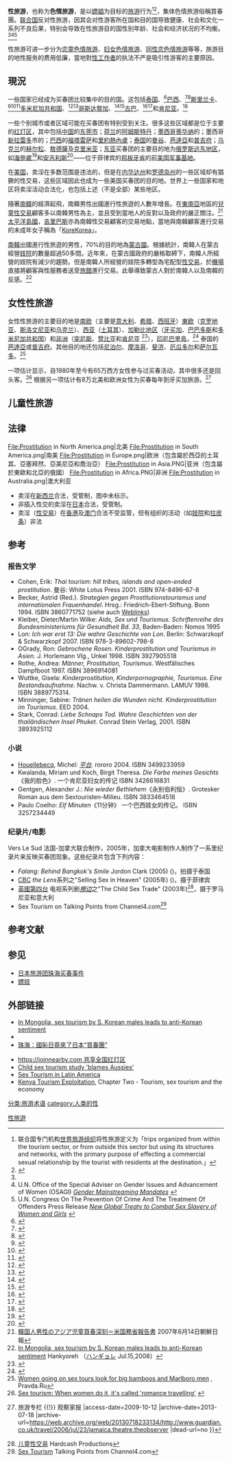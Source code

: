 {{not|儿童性旅游}}
{{多個問題|
{{globalize|time=2010-08-21T13:32:54+00:00}}
{{update|time=2010-08-21T13:32:54+00:00}}
}}
'''性旅游'''，也称为'''色情旅游'''，是以[[嫖娼|嫖娼]]为目标的[[旅游|旅游]]行为<ref>联合国专门机构[[世界旅游组织|世界旅游组织]]将性旅游定义为「trips organized from within the tourism sector, or from outside this sector but using its structures and networks, with the primary purpose of effecting a commercial sexual relationship by the tourist with residents at the destination.」</ref><ref name=WTO>{{cite conference
 |date        = 17–22 October 1995
 |title       = WTO Statement On The Prevention Of Organized Sex Tourism
 |booktitle   = Adopted by the General Assembly of the World Tourism Organization at its eleventh session - Cairo (Egypt), 17-22 October 1995 (Resolution A/RES/338 (XI))
 |publisher   = World Tourism Organization
 |location    = Cairo (Egypt)
 |url         = http://www.world-tourism.org/protect_children/statements/wto_a.htm
 |accessdate  = 2006-12-20
 |deadurl     = yes
 |archiveurl  = https://web.archive.org/web/20061010061925/http://www.world-tourism.org/protect_children/statements/wto_a.htm
 |archivedate = 2006年10月10日
}}</ref>，集体色情旅游俗稱買春團。[[联合国|联合国]]反对性旅游，因其会对性游客所在国和目的国导致健康、社会和文化一系列不良后果，特别会导致在性旅游目的国性别年龄、社会和经济状况的不均衡。<ref name ="WTO"/><ref>U.N. Office of the Special Adviser on Gender Issues and Advancement of Women (OSAGI) ''[http://www.un.org/womenwatch/osagi/gmcrimeprev.htm Gender Mainstreaming Mandates] {{Wayback|url=http://www.un.org/womenwatch/osagi/gmcrimeprev.htm |date=20080117063812 }}''</ref><ref>U.N. Congress On The Prevention Of Crime And The Treatment Of Offenders Press Release ''[http://www.un.org/events/10thcongress/2098.htm New Global Treaty to Combat Sex Slavery of Women and Girls] {{Webarchive|url=https://archive.is/20120526235545/www.un.org/events/10thcongress/2098.htm |date=2012-05-26 }}''</ref>

性旅游可进一步分为[[儿童性旅游|恋童色情旅游]]、[[女性买春团|妇女色情旅游]]、[[同性恋色情旅游|同性恋色情旅游]]等等，旅游目的地性服务的费用低廉，當地對[[性工作者|性工作者]]的执法不严是吸引性游客的主要原因。

== 現況 ==
一些国家已经成为买春团比较集中的目的国。这包括[[泰国|泰国]]、<ref>{{cite web |url = http://goasia.about.com/cs/thailand/a/thailandsex.htm |title = Thailand's Sex Industry |accessdate = 2006-12-20 |last = Cruey |first = Greg |work = About: Asia For Visitors |publisher = About, Inc. (隶属纽约时报公司) |quote = Nowhere else is it so open and prevalent. |deadurl = yes |archiveurl = https://web.archive.org/web/20061225004505/http://goasia.about.com/cs/thailand/a/thailandsex.htm |archivedate = 2006-12-25 }}</ref>[[巴西|巴西]]、<ref name="PPBrazil">{{cite web |url=http://www.protectionproject.org/brazil.doc |title=Brazil |accessdate=2006-12-20 |work=The Protection Project |archiveurl=https://web.archive.org/web/20070928072006/http://www.protectionproject.org/brazil.doc |archivedate=2007-09-28 |quote=Brazil is a major sex tourism destination. Foreigners come from Germany, Italy, the Netherlands, Spain, Latin America, and North America ... |deadurl=yes }}</ref><ref name=ChronBrazil>{{cite news |first = Carmen J. |last = Gentile |title = Brazil cracks down on child prostitution |url = http://www.sfgate.com/cgi-bin/article.cgi?file=/c/a/2005/02/05/MNG0TB6KQV1.DTL |work = San Francisco Chronicle |publisher = Chronicle Foreign Service |date = 2006-02-02 |accessdate = 2006-12-20 |quote = ... young prostitutes strut in front of middle-aged American and European tourists... |archive-date = 2007-01-11 |archive-url = https://web.archive.org/web/20070111023807/http://www.sfgate.com/cgi-bin/article.cgi?file=%2Fc%2Fa%2F2005%2F02%2F05%2FMNG0TB6KQV1.DTL |dead-url = no }}</ref>[[斯里兰卡|斯里兰卡]]、<ref>{{cite web|url = http://www.state.gov/g/drl/rls/hrrpt/2004/41744.htm|title = Sri Lanka - Country Reports on Human Rights Practices - 2004|accessdate = 2007-11-17|date = 2005-02-28|publisher = Bureau of Democracy, Human Rights, and Labor|quote = ... Boys and girls were victims of commercial sexual exploitation by pedophiles in the sex tourism industry...|archive-date = 2009-08-30|archive-url = https://web.archive.org/web/20090830102813/http://www.state.gov/g/drl/rls/hrrpt/2004/41744.htm|dead-url = no}}</ref><ref>{{cite web|url = http://www.cnn.com/2005/US/01/05/child.exploitation/index.html|title = Child exploitation not new to stricken region|accessdate = 2007-11-17|publisher = CNN|quote = ... some resorts in Thailand Dubai, UAE and Sri Lanka, were so-called "sex tourist" destinations...|archive-date = 2007-11-19|archive-url = https://web.archive.org/web/20071119035014/http://www.cnn.com/2005/US/01/05/child.exploitation/index.html|dead-url = no}}</ref><ref>{{cite web|url = http://archives.cnn.com/2000/TRAVEL/NEWS/08/25/childsex.tourism.ap/index.html|title = Child sex tourism spreading in Asia|accessdate = 2007-11-17|publisher = CNN|quote = ... established sex tourist destinations like Thailand, the Philippines and Sri Lanka...|archive-date = 2008-10-10|archive-url = https://web.archive.org/web/20081010230613/http://archives.cnn.com/2000/TRAVEL/NEWS/08/25/childsex.tourism.ap/index.html|dead-url = no}}</ref>[[多米尼加共和国|多米尼加共和国]]、<ref name="PPDominican">{{cite web |url=http://www.protectionproject.org/dominican.doc |title=Dominican Republic |accessdate=2006-12-20 |work=The Protection Project |archiveurl=https://web.archive.org/web/20060226181337/http://www.protectionproject.org/dominican.doc |archivedate=2006-02-26 |quote=The Dominican Republic is one of the most popular sex tourism destinations in the world, and it is advertised on the Internet as a "single man's paradise." |deadurl=yes }}</ref><ref name="WiredPimps">{{cite web |url=http://www.wired.com/news/ebiz/0,1272,44888,00.html |title=The Web, Where‘Pimps’Roam Free |accessdate=2006-12-20 |last=Scheeres |first=Julia |date=2001-07-07 |work=Wired News |publisher=CondéNet Inc |archive-date=2007-03-19 |archive-url=https://web.archive.org/web/20070319231510/http://www.wired.com/news/ebiz/0,1272,44888,00.html |dead-url=no }}</ref>[[哥斯达黎加|哥斯达黎加]]、<ref name=WPCosta>{{cite news |first = Serge F. |last = Kovaleski |title = Child Sex Trade Rises In Central America |url = http://www.latinamericanstudies.org/costarica/prostitution.htm |work = Washington Post Foreign Service |archivedate = 2007-01-27 |archiveurl = https://web.archive.org/web/20070127112747/http://www.latinamericanstudies.org/costarica/prostitution.htm |publisher = Washington Post Foreign Service |date = 2000-01-02 |accessdate = 2006-12-20 |quote = ... "an accelerated increase in child prostitution" in the country ... blamed largely on the unofficial promotion of sex tourism in Costa Rica over the Internet. |dead-url = no }}</ref><ref name="PPCosta">{{cite web |url=http://www.protectionproject.org/costa.doc |title=Costa Rica |accessdate=2006-12-20 |work=The Protection Project |archiveurl=https://web.archive.org/web/20070808140346/http://www.protectionproject.org/costa.doc |archivedate=2007-08-08 |quote=...has come to rival Thailand and the Philippines as one of the world’s leading destinations for sex tourism. |deadurl=yes }}</ref>[[古巴|古巴]]、<ref name="PPCuba">{{cite web |url=http://www.protectionproject.org/cuba.doc |title=Cuba |accessdate=2006-12-20 |work=The Protection Project |archiveurl=https://web.archive.org/web/20070105070033/http://www.protectionproject.org/cuba.doc |archivedate=2007-01-05 |quote=Cuba is a popular destination country for sex tourists from Canada, the United States, and Europe. |deadurl=yes }}</ref><ref name="NWECuba">{{cite web |url=http://www.awigp.com/default.asp?numcat=sextour2 |title=Cuba: The Thailand of the Caribbean |accessdate=2006-12-20 |last=Zúñiga |first=Jesús |work=The New West Indian |archive-date=2014-02-02 |archive-url=https://web.archive.org/web/20140202221656/http://www.awigp.com/default.asp?numcat=sextour2 |dead-url=yes }}</ref>和[[肯尼亚|肯尼亚]]。<ref>{{cite web |url=http://abcnews.go.com/Travel/Story?id=5935427 |title=TSun, Safaris and Sex Tourism in Kenya |accessdate=2008-10-25 |last=Hughes |first=Dana |work=Travel |publisher=ABC News |quote=Tourists Gone Wild: 'They Come Here They Think "I Can Be Whatever I Want to Be" and That's How They Behave' |archive-date=2016-03-04 |archive-url=https://web.archive.org/web/20160304135941/http://abcnews.go.com/Travel/Story?id=5935427 |dead-url=no }}</ref> 

一些个别城市或者区域可能在买春团有特别受到关注。很多这些区域都是位于主要的[[红灯区|红灯区]]，其中包括[[中国|中国]]的[[东莞市|东莞市]]；[[荷兰|荷兰]]的[[阿姆斯特丹|阿姆斯特丹]]；[[墨西哥|墨西哥]][[蒂华纳|蒂华纳]]的{{le|北城区|Zona Norte (Tijuana)}}；墨西哥[[新拉雷多|新拉雷多]]市的{{le|男孩城|Boy's Town, Nuevo Laredo}}；[[巴西|巴西]]的[[福塔雷萨|福塔雷萨]]和[[里約熱內盧|里約熱內盧]]；[[泰国|泰国]]的[[曼谷|曼谷]]、[[芭達亞|芭達亞]]和[[普吉府|普吉府]]；[[乌克兰|乌克兰]]的[[赫尔松|赫尔松]]、[[敖德薩|敖德薩]]及[[克里米亚|克里米亚]]；[[东亚|东亚]]买春团的主要目的地为[[俄罗斯|俄罗斯]][[远东地区|远东地区]]，如[[海參崴|海參崴]]<ref>{{cite web|url = http://www.jimrogers.com/content/stories/articles/russia.html|title = Across the Siberian Wastes|accessdate = 2007-11-17|publisher = Jim Rogers|quote = ... swarms of Russian prostitutes and Japanese johns on sex holidays ...|archive-url = https://web.archive.org/web/20080914171323/http://www.jimrogers.com/content/stories/articles/russia.html|archive-date = 2008-09-14|dead-url = yes}}</ref>和[[安吉利斯|安吉利斯]]<ref>{{cite web| url = http://qc.indymedia.org/news/2005/03/2736.php| title = Sex Tourism Is Big Money for Pimps and Politicians| accessdate = 2007-04-08| author = Fr. Shay Cullen| date = 2005-03-03| work = imc-qc (philapinas)| publisher = QC Independent Media Centre| quote = Angeles City, two hours north of Metro Manila, is the home of the most organized sex industry in the Philippines. Thousands of sex tourists from all over the world go there to look for cheap sex, much of it with under age minors.| deadurl = yes| archiveurl = https://web.archive.org/web/20070430013723/http://qc.indymedia.org/news/2005/03/2736.php| archivedate = 2007-04-30}}</ref>——位于菲律宾的[[邦板牙省|邦板牙省]]的前[[美国|美国]][[军事基地|军事基地]]。

在[[美国|美国]]，卖淫在多数范围是违法的，但是在[[内华达州|内华达州]]和[[罗德岛州|罗德岛州]]的一些区域却有猖獗的性交易，这些区域因此也成为一些美国买春团的目的地。世界上一些国家和地区将卖淫活动合法化，也包括上述（不是全部）某些地区。

隨著[[南韓|南韓]]的經濟起飛，南韓男性出國進行性旅遊的人數年增長。在[[東南亞|東南亞]]地區的[[兒童|兒童]][[性交易|性交易]]顧客多以南韓男性為主，並且受到當地人的反對以及政府的嚴正關注。<ref>[http://www.chosunonline.com/article/20070614000037 韓国人男性のアジア児童買春深刻＝米国務省報告書] {{webarchive|url=https://web.archive.org/web/20100922094934/http://www.chosunonline.com/article/20070614000037 |date=2010-09-22 }}2007年6月14日朝鮮日報</ref>[[太平洋|太平洋]][[島國|島國]]，[[吉里巴斯|吉里巴斯]]亦為南韓性交易顧客的交易地點，當地與南韓顧客進行交易的未成年女子稱為「[[KoreKorea|KoreKorea]]」。

[[南韓|南韓]]出國進行性旅遊的男性，70%的目的地為[[蒙古國|蒙古國]]。根據統計，南韓人在蒙古經營[[妓院|妓院]]的數量超過50多間。近年來，在蒙古國政府的嚴格取締下，南韓人所經營的妓院有減少的趨勢。但是南韓人所經營的妓院多轉型為宅配型[[性交易|性交易]]，於[[機場|機場]]直接將顧客與性服務者送至[[旅館|旅館]]進行交易。此舉導致蒙古人對於南韓人以及南韓的反感。<ref>[http://english.hani.co.kr/arti/english_edition/e_international/298846.html  In Mongolia, sex tourism by S. Korean males leads to anti-Korean sentiment] {{Wayback|url=http://english.hani.co.kr/arti/english_edition/e_international/298846.html |date=20080801003014 }} Hankyoreh （[[ハンギョレ|ハンギョレ]] Jul.15,2008）</ref>

==女性性旅游==
{{Main|女性买春团}}
女性性旅游的主要目的地是[[南欧|南欧]]（主要是[[意大利|意大利]]、[[希腊|希腊]]、[[西班牙|西班牙]]）[[東欧|東欧]]（[[克罗地亚|克罗地亚]]、[[斯洛文尼亚|斯洛文尼亚]]和[[乌克兰|乌克兰]]）、[[西亚|西亚]]（[[土耳其|土耳其]]）、[[加勒比地区|加勒比地区]]（[[牙买加|牙买加]]、[[巴巴多斯|巴巴多斯]]和[[多米尼加共和国|多米尼加共和国]]）和[[非洲|非洲]]（[[突尼斯|突尼斯]]、[[赞比亚|赞比亚]]和[[肯尼亚|肯尼亚]] <ref name="OlderWhite">{{cite web
 |url         = http://ca.today.reuters.com/news/newsArticle.aspx?type=oddlyEnoughNews&storyID=2007-11-26T001811Z_01_L14342169_RTRIDST_0_LIFESTYLE-KENYA-SEXTOURISM-COL.XML
 |title       = Older white women join Kenya's sex tourists
 |accessdate  = 2007-11-30
 |author      = 
 |last        = Clarke
 |first       = Jeremy
 |date        = 2007-11-25
 |work        = 
 |publisher   = Reuters
 |pages       = 
 |language    = 
 |doi         = 
 |archiveurl  = https://web.archive.org/web/20071128093806/http://ca.today.reuters.com/news/newsArticle.aspx?type=oddlyEnoughNews&storyID=2007-11-26T001811Z_01_L14342169_RTRIDST_0_LIFESTYLE-KENYA-SEXTOURISM-COL.XML
 |archivedate = 2007-11-28
 |quote       = Hard figures are difficult to come by, but local people on the coast estimate that as many as one in five single women visiting from rich countries are in search of sex.
 |deadurl     = yes
}}</ref>），[[印尼|印尼]][[巴里島|巴里島]]，<ref>{{Cite web |url=http://www.baliblog.com/travel-tips/bali-daily/kuta-cowboys-the-rodeo-is-in-town-everyday-in-bali.html |title=Kuta Cowboys: The rodeo is in town everyday in Bali |access-date=2009-10-12 |archive-url=https://web.archive.org/web/20090312005339/http://www.baliblog.com/travel-tips/bali-daily/kuta-cowboys-the-rodeo-is-in-town-everyday-in-bali.html |archive-date=2009-03-12 |dead-url=yes }}</ref> 泰国的[[芭達亞|芭達亞]]或[[普吉府|普吉府]]。其他目的地还包括[[尼泊尔|尼泊尔]]、[[摩洛哥|摩洛哥]]、[[斐济|斐济]]、[[厄瓜多尔|厄瓜多尔]]和[[萨尔瓦多|萨尔瓦多]]。<ref>[http://english.pravda.ru/society/sex/29-06-2007/94318-sex_tourism-0 Women going on sex tours look for big bamboos and Marlboro men] {{Wayback|url=http://english.pravda.ru/society/sex/29-06-2007/94318-sex_tourism-0 |date=20151007032515 }}, Pravda.Ru</ref> 

一项估计显示，自1980年至今有65万西方女性参与过买春活动，其中很多还是回头客。<ref>[http://www.canada.com/ottawacitizen/news/arts/story.html?id=6f1d0124-af59-431a-b9eb-f75a5aa47882 Sex tourism: When women do it, it's called 'romance travelling'] {{webarchive|url=https://web.archive.org/web/20071018171110/http://canada.com/ottawacitizen/news/arts/story.html?id=6f1d0124-af59-431a-b9eb-f75a5aa47882 |date=2007-10-18 }}</ref> 根据另一项估计有8万北美和欧洲女性为买春每年到牙买加旅游。<ref>{{Cite web |url=http://www.guardian.co.uk/travel/2006/jul/23/jamaica.theatre.theobserver |title=How sex tourism became the basis of a Royal Court play {{!}} 旅游专栏 {{!}} 观察家报 |access-date=2009-10-12 |archive-date=2013-07-18 |archive-url=https://web.archive.org/web/20130718233134/http://www.guardian.co.uk/travel/2006/jul/23/jamaica.theatre.theobserver |dead-url=no }}</ref>

==儿童性旅游==
{{Main|儿童色情旅游}}

==法律==
{{legend|#336600|卖淫合法，受管制}}
{{legend|#336699|卖淫（[[性交易|性交易]]）合法不受监管，但有组织的活动（如[[妓院|妓院]]和[[拉皮条|拉皮条]]）非法}}
{{legend|#993333|卖淫非法}}
{{legend|#ff7f00|卖淫合法，但嫖妓非法}}
{{legend|#ababab|暂无数据}}
<gallery>
File:Prostitution in North America.png|北美
File:Prostitution in South America.png|南美
File:Prostitution in Europe.png|欧洲（包含屬於西亞的土耳其、亞塞拜然、亞美尼亞和喬治亞）
File:Prostitution in Asia.PNG|亚洲（包含屬於東歐和北亞的俄國）
File:Prostitution in Africa.PNG|非洲
File:Prostitution in Australia.png|澳大利亚
</gallery>
*卖淫在[[新西兰|新西兰]]合法，受管制，图中未标示。
*非插入性交的卖淫在[[日本|日本]]合法，受管制。
*卖淫（[[性交易|性交易]]）在[[香港|香港]]及[[澳门|澳门]]合法不受监管，但有组织的活动（如[[妓院|妓院]]和[[拉皮条|拉皮条]]）非法

==参考==
=== 报告文学===
* Cohen, Erik: ''Thai tourism: hill tribes, islands and open-ended prostitution''. 曼谷: White Lotus Press 2001. ISBN 974-8496-67-8
* Becker, Astrid (Red.). ''Strategien gegen Prostitutionstourismus und internationalen Frauenhandel''. Hrsg.: Friedrich-Ebert-Stiftung. Bonn 1994. ISBN 3860771752 (siehe auch [[#Weblinks|Weblinks]])
* Kleiber, Dieter/Martin Wilke: ''Aids, Sex und Tourismus. Schriftenreihe des Bundesministeriums für Gesundheit Bd. 33'', Baden-Baden: Nomos 1995
* Lon: ''Ich war erst 13: Die wahre Geschichte von Lon''. Berlin: Schwarzkopf & Schwarzkopf 2007. ISBN 978-3-89602-798-6
* OGrady, Ron: ''Gebrochene Rosen. Kinderprostitution und Tourismus in Asien''.  J. Horlemann Vlg., Unkel 1998. ISBN 3927905518
* Rothe, Andrea: ''Männer, Prostitution, Tourismus''. Westfälisches Dampfboot 1997. ISBN 3896914081
* Wuttke, Gisela: ''Kinderprostitution, Kinderpornographie, Tourismus. Eine Bestandsaufnahme''. Nachw. v. Christa Dammermann. LAMUV 1998. ISBN 3889775314.
* Minninger, Sabine: ''Tränen heilen die Wunden nicht. Kinderprostitution im Tourismus''. EED 2004.
* Stark, Conrad: ''Liebe Schnaps Tod. Wahre Geschichten von der thailändischen Insel Phuket''. Conrad Stein Verlag, 2001. ISBN 3893925112

===小说===
* [[Michel_Houellebecq|Houellebecq]], Michel: ''[[平台_(小说)|平台]]''. rororo 2004. ISBN 3499233959
* Kwalanda, Miriam und Koch, Birgit Theresa. ''Die Farbe meines Gesichts''《我的脸色》. 一个肯尼亚妇女的传记 ISBN 3426616831
* Gentgen, Alexander J.: ''Nie wieder Bethlehem''《永别伯利恒》. Grotesker Roman aus dem Sextouristen-Milieu. ISBN 3833464518
* Paulo Coelho: ''Elf Minuten''《11分钟》 一个巴西妓女的传记。 ISBN 3257234449

===纪录片/电影===
Vers Le Sud 法国-加拿大联合制作，2005年，加拿大电影制作人制作了一系里纪录片来反映买春团现象。这些纪录片包含下列内容：
*''Falang: Behind Bangkok's Smile'' Jordon Clark (2005) ({{Imdb title|0488537|Falang: Behind Bangkok's Smile}})，拍摄于泰国
*[[加拿大广播公司|CBC]] ''the Lens''系列之"Selling Sex in Heaven" (2005年) ({{Imdb title|0440478|Selling Sex in Heaven}})，摄于菲律宾
*[[英國第四台|英國第四台]] 电视系列剧''[[Cutting_Edge_(英国第4台电视连续剧)|擦边]]''之"The Child Sex Trade" (2003年)<ref>[http://www.hardcashproductions.com/recent13.html 儿童性交易] {{webarchive|url=https://web.archive.org/web/20100305122051/http://www.hardcashproductions.com/recent13.html |date=2010-03-05 }} Hardcash Productions</ref>，摄于罗马尼亚和意大利
*Sex Tourism on Talking Points from Channel4.com<ref>[http://www.channel4.com/health/microsites/T/talking_points/sex_tourism/ Sex Tourism] {{Wayback|url=http://www.channel4.com/health/microsites/T/talking_points/sex_tourism/ |date=20101121184651 }} Talking Points from Channel4.com</ref>

==参考文献==
{{reflist}}

==参见==
* [[日本旅游团珠海买春事件|日本旅游团珠海买春事件]]
* [[嫖妓|嫖妓]]

==外部链接==
* [http://english.hani.co.kr/arti/english_edition/e_international/298846.html In Mongolia, sex tourism by S. Korean males leads to anti-Korean sentiment] {{Wayback|url=http://english.hani.co.kr/arti/english_edition/e_international/298846.html |date=20080801003014 }}
* [https://web.archive.org/web/20080202085939/http://www.chosunonline.com/article/20070506000011 {{lang|ja|中国・海南島は韓国人向け「買春天国」}}]{{ja}}
* [http://www1.peopledaily.com.cn/BIG5/guandian/8213/29975/index.html 珠海：國恥日竟來了日本“買春團” ] {{Wayback|url=http://www1.peopledaily.com.cn/BIG5/guandian/8213/29975/index.html |date=20160304094037 }}

* [https://joinnearby.com/index.html https://joinnearby.com 共享全国红灯区] {{Wayback|url=https://joinnearby.com/index.html |date=20210709185322 }}{{zh-cn}}
* [http://news.smh.com.au/breaking-news-national/child-sex-tourism-study-blames-aussies-20090914-fme1.html Child sex tourism study 'blames Aussies'] {{Wayback|url=http://news.smh.com.au/breaking-news-national/child-sex-tourism-study-blames-aussies-20090914-fme1.html |date=20140204230544 }}
* [https://web.archive.org/web/20100705113550/http://www.drclas.harvard.edu/revista/articles/view/53 Sex Tourism in Latin America]
* [https://web.archive.org/web/20100324040911/http://www.unicef.es/contenidos/582/Kenia_Tourism_exploitation.pdf Kenya Tourism Exploitation], Chapter Two - Tourism, sex tourism and the economy 
{{性}}
{{旅游}}

{{Authority control}}
[[Category:性旅遊|]]
[[分类:旅游术语|分类:旅游术语]]
[[category:人类的性|category:人类的性]]